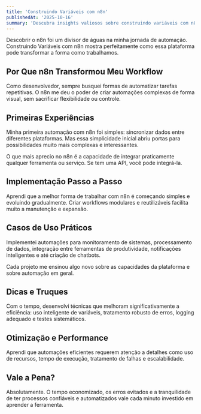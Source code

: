 ```yaml
---
title: 'Construindo Variáveis com n8n'
publishedAt: '2025-10-16'
summary: 'Descubra insights valiosos sobre construindo variáveis com n8n e como essa tecnologia pode transformar sua forma de trabalhar com IA e desenvolvimento.'
---
```



Descobrir o n8n foi um divisor de águas na minha jornada de automação. Construindo Variáveis com n8n mostra perfeitamente como essa plataforma pode transformar a forma como trabalhamos.

## Por Que n8n Transformou Meu Workflow

Como desenvolvedor, sempre busquei formas de automatizar tarefas repetitivas. O n8n me deu o poder de criar automações complexas de forma visual, sem sacrificar flexibilidade ou controle.

## Primeiras Experiências

Minha primeira automação com n8n foi simples: sincronizar dados entre diferentes plataformas. Mas essa simplicidade inicial abriu portas para possibilidades muito mais complexas e interessantes.

O que mais aprecio no n8n é a capacidade de integrar praticamente qualquer ferramenta ou serviço. Se tem uma API, você pode integrá-la.

## Implementação Passo a Passo

Aprendi que a melhor forma de trabalhar com n8n é começando simples e evoluindo gradualmente. Criar workflows modulares e reutilizáveis facilita muito a manutenção e expansão.

## Casos de Uso Práticos

Implementei automações para monitoramento de sistemas, processamento de dados, integração entre ferramentas de produtividade, notificações inteligentes e até criação de chatbots.

Cada projeto me ensinou algo novo sobre as capacidades da plataforma e sobre automação em geral.

## Dicas e Truques

Com o tempo, desenvolvi técnicas que melhoram significativamente a eficiência: uso inteligente de variáveis, tratamento robusto de erros, logging adequado e testes sistemáticos.

## Otimização e Performance

Aprendi que automações eficientes requerem atenção a detalhes como uso de recursos, tempo de execução, tratamento de falhas e escalabilidade.

## Vale a Pena?

Absolutamente. O tempo economizado, os erros evitados e a tranquilidade de ter processos confiáveis e automatizados vale cada minuto investido em aprender a ferramenta.
